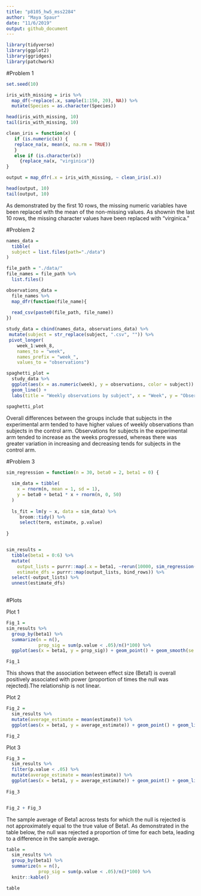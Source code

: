 ```yaml
---
title: "p8105_hw5_mss2284"
author: "Maya Spaur"
date: "11/6/2019"
output: github_document
---
```



```r
library(tidyverse)
library(ggplot2)
library(ggridges)
library(patchwork)

```


#Problem 1

```r
set.seed(10)

iris_with_missing = iris %>% 
  map_df(~replace(.x, sample(1:150, 20), NA)) %>%
  mutate(Species = as.character(Species))

head(iris_with_missing, 10)
tail(iris_with_missing, 10)

clean_iris = function(x) {
   if (is.numeric(x)) {
   replace_na(x, mean(x, na.rm = TRUE))
   }
   else if (is.character(x))
     {replace_na(x, "virginica")}
}

output = map_dfr(.x = iris_with_missing, ~ clean_iris(.x))

head(output, 10)
tail(output, 10)
```

As demonstrated by the first 10 rows, the missing numeric variables have been replaced with the mean of the non-missing values. As shownin the last 10 rows, the missing character values have been replaced with "virginica."

#Problem 2


```r
names_data =
  tibble(
  subject = list.files(path="./data")
)

file_path = "./data/"
file_names = file_path %>%
  list.files()

observations_data =
  file_names %>%
  map_dfr(function(file_name){
 
  read_csv(paste0(file_path, file_name))
})

study_data = cbind(names_data, observations_data) %>%
 mutate(subject = str_replace(subject, ".csv", "")) %>%
 pivot_longer(
    week_1:week_8,
    names_to = "week",
    names_prefix = "week_",
    values_to = "observations")
```

```r
spaghetti_plot = 
  study_data %>%
  ggplot(aes(x = as.numeric(week), y = observations, color = subject)) +
  geom_line() +
  labs(title = "Weekly observations by subject", x = "Week", y = "Observations") + theme(legend.position="bottom")

spaghetti_plot 
```

Overall differences between the groups include that subjects in the experimental arm tended to have higher values of weekly observations than subjects in the control arm. Observations for subjects in the experimental arm tended to increase as the weeks progressed, whereas there was greater variation in increasing and decreasing tends for subjects in the control arm.



#Problem 3 


```r
sim_regression = function(n = 30, beta0 = 2, beta1 = 0) {
  
  sim_data = tibble(
    x = rnorm(n, mean = 1, sd = 1),
    y = beta0 + beta1 * x + rnorm(n, 0, 50)
  )
  
  ls_fit = lm(y ~ x, data = sim_data) %>%
     broom::tidy() %>%
     select(term, estimate, p.value)
  
}


sim_results = 
  tibble(beta1 = 0:6) %>% 
  mutate(
    output_lists = purrr::map(.x = beta1, ~rerun(10000, sim_regression(beta1 = .x))),
    estimate_dfs = purrr::map(output_lists, bind_rows)) %>% 
  select(-output_lists) %>% 
  unnest(estimate_dfs)
  
```

#Plots


Plot 1 

```r
Fig_1 =
sim_results %>%
  group_by(beta1) %>%
  summarize(n = n(),
            prop_sig = sum(p.value < .05)/n()*100) %>%
  ggplot(aes(x = beta1, y = prop_sig)) + geom_point() + geom_smooth(se = FALSE) + labs(x = "Value of Beta1", y = "Proportion Null Rejected")

Fig_1
```

This shows that the association between effect size (Beta1) is overall positively associated with power (proportion of times the null was rejected).The relationship is not linear.

Plot 2

```r
Fig_2 = 
  sim_results %>%
  mutate(average_estimate = mean(estimate)) %>%
  ggplot(aes(x = beta1, y = average_estimate)) + geom_point() + geom_line() + labs(x = "Beta1", y = "Mean Estimate Beta1")

Fig_2
```


Plot 3

```r
Fig_3 = 
  sim_results %>%
  filter(p.value < .05) %>%
  mutate(average_estimate = mean(estimate)) %>%
  ggplot(aes(x = beta1, y = average_estimate)) + geom_point() + geom_line() + labs(x = "Beta1", y = "Mean Estimate Beta1")
  
Fig_3


Fig_2 + Fig_3
```

The sample average of Beta1 across tests for which the null is rejected is not approximately equal to the true value of Beta1. As demonstrated in the table below, the null was rejected a proportion of time for each beta, leading to a difference in the sample average.

```r
table = 
  sim_results %>%
  group_by(beta1) %>%
  summarize(n = n(),
            prop_sig = sum(p.value < .05)/n()*100) %>%
  knitr::kable()

table

```

